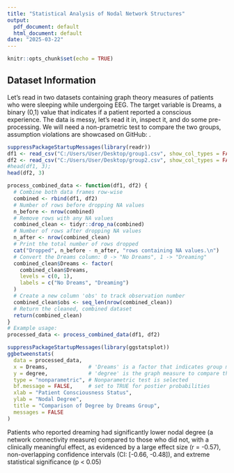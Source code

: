 ```yaml
---
title: "Statistical Analysis of Nodal Network Structures"
output:
  pdf_document: default
  html_document: default
date: "2025-03-22"
---
```


```r
knitr::opts_chunk$set(echo = TRUE)
```

## Dataset Information
Let's read in two datasets containing graph theory measures of patients who were sleeping while undergoing EEG. The target variable is Dreams, a binary (0,1) value that indicates if a patient reported a conscious experience. The data is messy, let's read it in, inspect it, and do some pre-processing. We will need a non-prametric test to compare the two groups, assumption violations are showcased on GitHub: .
```r
suppressPackageStartupMessages(library(readr))
df1 <- read_csv("C:/Users/User/Desktop/group1.csv", show_col_types = FALSE)
df2 <- read_csv("C:/Users/User/Desktop/group2.csv", show_col_types = FALSE)
#head(df1, 3);        
head(df2, 3)
```

```r
process_combined_data <- function(df1, df2) {
  # Combine both data frames row-wise
  combined <- rbind(df1, df2)
  # Number of rows before dropping NA values
  n_before <- nrow(combined)
  # Remove rows with any NA values
  combined_clean <- tidyr::drop_na(combined)
  # Number of rows after dropping NA values
  n_after <- nrow(combined_clean)
  # Print the total number of rows dropped
  cat("Dropped", n_before - n_after, "rows containing NA values.\n")
  # Convert the Dreams column: 0 -> "No Dreams", 1 -> "Dreaming"
  combined_clean$Dreams <- factor(
    combined_clean$Dreams, 
    levels = c(0, 1), 
    labels = c("No Dreams", "Dreaming")
  )
  # Create a new column 'obs' to track observation number
  combined_clean$obs <- seq_len(nrow(combined_clean))
  # Return the cleaned, combined dataset
  return(combined_clean)
}
# Example usage:
processed_data <- process_combined_data(df1, df2)

```

```r
suppressPackageStartupMessages(library(ggstatsplot))
ggbetweenstats(
  data = processed_data,
  x = Dreams,             # 'Dreams' is a factor that indicates group membership
  y = degree,             # 'degree' is the graph measure to compare the two groups
  type = "nonparametric", # Nonparametric test is selected
  bf.message = FALSE,     # set to TRUE for postier probabilities
  xlab = "Patient Consciousness Status",
  ylab = "Nodal Degree",
  title = "Comparison of Degree by Dreams Group",
  messages = FALSE
)
```
Patients who reported dreaming had significantly lower nodal degree (a network connectivity measure) compared to those who did not, with a clinically meaningful effect, as evidenced by a large effect size (r = -0.57), non-overlapping confidence intervals (CI: [-0.66, -0.48]), and extreme statistical significance (p < 0.05)

